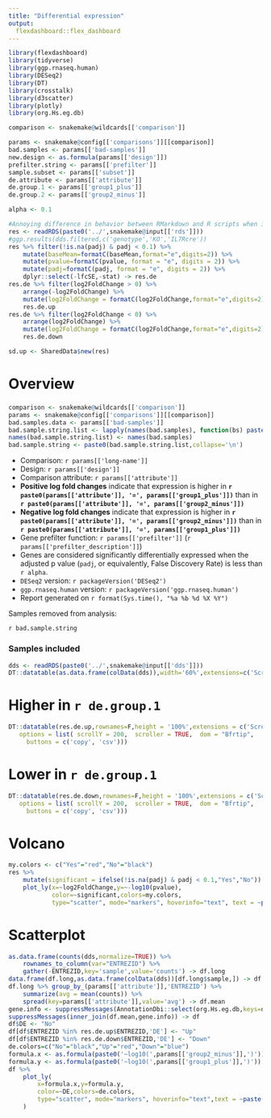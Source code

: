 ```yaml
---
title: "Differential expression"
output: 
  flexdashboard::flex_dashboard
---
```


```r
library(flexdashboard)
library(tidyverse)
library(ggp.rnaseq.human)
library(DESeq2)
library(DT)
library(crosstalk)
library(d3scatter)
library(plotly)
library(org.Hs.eg.db)
```

```r
comparison <- snakemake@wildcards[['comparison']]

params <- snakemake@config[['comparisons']][[comparison]]
bad.samples <- params[['bad-samples']]
new.design <- as.formula(params[['design']])
prefilter.string <- params[['prefilter']]
sample.subset <- params[['subset']]
de.attribute <- params[['attribute']]
de.group.1 <- params[['group1_plus']]
de.group.2 <- params[['group2_minus']]

alpha <- 0.1
```

```r
#Annoying difference in behavior between RMarkdown and R scripts when it comes to working directories...
res <- readRDS(paste0('../',snakemake@input[['rds']]))
#ggp.results(dds.filtered,c('genotype','KO','IL7Rcre'))
res %>% filter(!is.na(padj) & padj < 0.1) %>%
    mutate(baseMean=formatC(baseMean,format="e",digits=2)) %>%
    mutate(pvalue=formatC(pvalue, format = "e", digits = 2)) %>%
    mutate(padj=formatC(padj, format = "e", digits = 2)) %>%
    dplyr::select(-lfcSE,-stat) -> res.de
res.de %>% filter(log2FoldChange > 0) %>% 
    arrange(-log2FoldChange) %>%
    mutate(log2FoldChange = formatC(log2FoldChange,format="e",digits=2)) ->
    res.de.up
res.de %>% filter(log2FoldChange < 0) %>% 
    arrange(log2FoldChange) %>%
    mutate(log2FoldChange = formatC(log2FoldChange,format="e",digits=2)) ->
    res.de.down
```

```r
sd.up <- SharedData$new(res)
```

Overview
=====================================

### 

```r
comparison <- snakemake@wildcards[['comparison']]
params <- snakemake@config[['comparisons']][[comparison]]
bad.samples.data <- params[['bad-samples']]
bad.sample.string.list <- lapply(names(bad.samples), function(bs) paste0("- ",bs, ' (', bad.samples.data[bs],')'))
names(bad.sample.string.list) <- names(bad.samples)
bad.sample.string <- paste0(bad.sample.string.list,collapse='\n')
```

- Comparison: `r params[['long-name']]`
- Design: `r params[['design']]`
- Comparison attribute: `r params[['attribute']]`
- **Positive log fold changes** indicate that expression is higher in **`r paste0(params[['attribute']], '=', params[['group1_plus']])`** than in **`r paste0(params[['attribute']], '=', params[['group2_minus']])`**
- **Negative log fold changes** indicate that expression is higher in **`r paste0(params[['attribute']], '=', params[['group2_minus']])`** than in **`r paste0(params[['attribute']], '=', params[['group1_plus']])`**
- Gene prefilter function: ``r params[['prefilter']]`` (`r params[['prefilter_description']]`)
- Genes are considered significantly differentially expressed when the adjusted p value (`padj`, or equivalently, False Discovery Rate) is less than `r alpha`. 
- `DESeq2` version: `r packageVersion('DESeq2')`
- `ggp.rnaseq.human` version: `r packageVersion('ggp.rnaseq.human')`
- Report generated on `r format(Sys.time(), "%a %b %d %X %Y")`

Samples removed from analysis:

`r bad.sample.string`

### Samples included

```r
dds <- readRDS(paste0('../',snakemake@input[['dds']]))
DT::datatable(as.data.frame(colData(dds)),width='60%',extensions=c('Scroller'),options=list(scrollY=200))
```


Higher in `r de.group.1`
===================================== 

```r
DT::datatable(res.de.up,rownames=F,height = '100%',extensions = c('Scroller', 'Buttons'),
   options = list( scrollY = 200,  scroller = TRUE,  dom = "Bfrtip",
     buttons = c('copy', 'csv')))
```

Lower in `r de.group.1`
===================================== 

```r
DT::datatable(res.de.down,rownames=F,height = '100%',extensions = c('Scroller', 'Buttons'),
   options = list( scrollY = 200,  scroller = TRUE,  dom = "Bfrtip",
     buttons = c('copy', 'csv')))
```

Volcano
===================================== 

```r
my.colors <- c("Yes"="red","No"="black")
res %>%
    mutate(significant = ifelse(!is.na(padj) & padj < 0.1,"Yes","No")) %>%
    plot_ly(x=~log2FoldChange,y=~-log10(pvalue),
            color=~significant,colors=my.colors,
            type="scatter", mode="markers", hoverinfo="text", text = ~paste(SYMBOL, '<br>', GENENAME))
```

Scatterplot
===================================== 


```r
as.data.frame(counts(dds,normalize=TRUE)) %>%
    rownames_to_column(var="ENTREZID") %>%
    gather(-ENTREZID,key='sample',value='counts') -> df.long
data.frame(df.long,as.data.frame(colData(dds))[df.long$sample,]) -> df.long
df.long %>% group_by_(params[['attribute']],'ENTREZID') %>%
    summarize(avg = mean(counts)) %>% 
    spread(key=params[['attribute']],value='avg') -> df.mean
gene.info <- suppressMessages(AnnotationDbi::select(org.Hs.eg.db,keys=df.mean$ENTREZID,keytype='ENTREZID',columns=c('SYMBOL','GENENAME')))
suppressMessages(inner_join(df.mean,gene.info)) -> df
df$DE <- "No"
df[df$ENTREZID %in% res.de.up$ENTREZID,'DE'] <- "Up"
df[df$ENTREZID %in% res.de.down$ENTREZID,'DE'] <- "Down"
de.colors=c("No"="black","Up"="red","Down"="blue")
formula.x <- as.formula(paste0('~log10(',params[['group2_minus']],')'))
formula.y <- as.formula(paste0('~log10(',params[['group1_plus']],')'))
df %>%
    plot_ly(
        x=formula.x,y=formula.y,
        color=~DE,colors=de.colors,
        type="scatter", mode="markers", hoverinfo="text",text = ~paste(SYMBOL, '<br>', GENENAME)
    )
```

